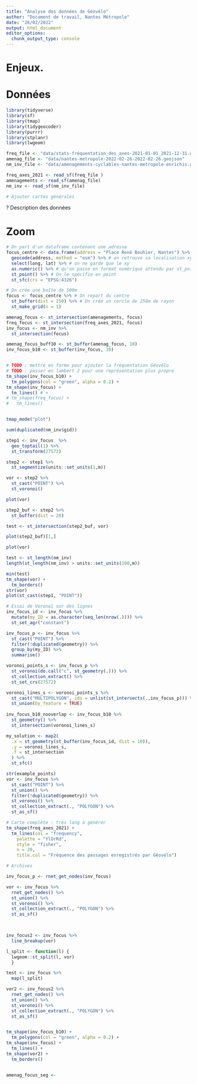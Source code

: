 ```yaml
---
title: "Analyse des données de Géovélo"
author: "Document de travail, Nantes Métropole"
date: "26/02/2022"
output: html_document
editor_options: 
  chunk_output_type: console
---
```


# Enjeux.

# Données

```r
library(tidyverse)
library(sf)
library(tmap)
library(tidygeocoder)
library(purrr)
library(stplanr)
library(lwgeom)

freq_file <- "data/stats-fréquentation_des_axes-2021-01-01_2021-12-31.geojson"
amenag_file <- "data/nantes-metropole-2022-02-26-2022-02-26.geojson"
nm_inv_file <- "data/amenagements-cyclables-nantes-metropole-enrichis.geojson"

freq_axes_2021 <- read_sf(freq_file )
amenagements <- read_sf(amenag_file)
nm_inv <- read_sf(nm_inv_file)

# Ajouter cartes générales
```

? Description des données

# Zoom

```r
# On part d'un dataframe contenant une adresse
focus_centre <- data.frame(address = "Place René Bouhier, Nantes") %>%
  geocode(address, method = "osm") %>% # on retrouve sa localisation xy
  select(long, lat) %>% # on ne garde que le xy
  as.numeric() %>% # qu'on passe en format numérique attendu par st_point
  st_point() %>% # On le spécifie en point
  st_sfc(crs = "EPSG:4326") 

# On crée une boîte de 500m 
focus <- focus_centre %>% # On repart du centre
  st_buffer(dist = 250) %>% # On crée un cercle de 250m de rayon
  st_make_grid(n = 1)

amenag_focus <- st_intersection(amenagements, focus)
freq_focus <- st_intersection(freq_axes_2021, focus)
inv_focus <- nm_inv %>%
  st_intersection(focus)

amenag_focus_buff10 <- st_buffer(amenag_focus, 10)
inv_focus_b10 <- st_buffer(inv_focus, 10)


# TODO : mettre en forme pour ajouter la fréquentation Géovélo
# TODO : passer en lambert 2 pour une représentation plus propre
tm_shape(inv_focus_b10) + 
  tm_polygons(col = "green", alpha = 0.2) +
tm_shape(inv_focus) + 
  tm_lines() # + 
# tm_shape(freq_focus) + 
#   tm_lines()



```



```r
tmap_mode("plot")

sum(duplicated(nm_inv$gid))

step1 <- inv_focus  %>%
  geo_toptail(1) %>% 
  st_transform(27572)

step2 <- step1 %>%
  st_segmentize(units::set_units(1,m))

vor <- step2 %>% 
  st_cast("POINT") %>%
  st_voronoi()

plot(vor)

step2_buf <- step2 %>%
  st_buffer(dist = 20)

test <- st_intersection(step2_buf, vor)

plot(step2_buf)[1,]

plot(vor)

test <- st_length(nm_inv)
length(st_length(nm_inv) > units::set_units(100,m))

min(test)
tm_shape(vor) + 
  tm_borders()
str(vor)
plot(st_cast(step1, "POINT"))

# Essai de Voronoï sur des lignes
inv_focus_id <- inv_focus %>%
  mutate(my_ID = as.character(seq_len(nrow(.)))) %>% 
  st_set_agr("constant")

inv_focus_p <- inv_focus %>%
  st_cast("POINT") %>%
  filter(!duplicated(geometry)) %>% 
  group_by(my_ID) %>% 
  summarise()

voronoi_points_s <- inv_focus_p %>%
  st_voronoi(do.call("c", st_geometry(.))) %>% 
  st_collection_extract() %>% 
  st_set_crs(27572)

voronoi_lines_s <- voronoi_points_s %>%
  st_cast("MULTIPOLYGON", ids = unlist(st_intersects(.,inv_focus_p))) %>% 
  st_union(by_feature = TRUE)
  
inv_focus_b10_nooverlap <- inv_focus_b10 %>%
  st_geometry() %>%
  st_intersection(voronoi_lines_s)

my_solution <- map2(
  .x = st_geometry(st_buffer(inv_focus_id, dist = 10)), 
  .y = voronoi_lines_s, 
  .f = st_intersection
  ) %>% 
  st_sfc()

str(example_points)
vor <- inv_focus %>%
  st_cast("POINT") %>%
  st_union() %>%
  filter(!duplicated(geometry)) %>%
  st_voronoi() %>%
  st_collection_extract(., "POLYGON") %>%
  st_as_sf()

```








```r
# Carte complète : très long à générer
tm_shape(freq_axes_2021) + 
  tm_lines(col = "frequency",
    palette = "YlOrRd",
    style = "fisher", 
    n = 20,
    title.col = "Fréquence des passages enregistrés par Géovélo")
```

```r
# Archives

inv_focus_p <- rnet_get_nodes(inv_focus)

vor <- inv_focus %>%
  rnet_get_nodes() %>%
  st_union() %>%
  st_voronoi() %>%
  st_collection_extract(., "POLYGON") %>%
  st_as_sf()
 


inv_focus2 <- inv_focus %>%
  line_breakup(vor)

l_split <- function(l) {
  lwgeom::st_split(l, vor)
  }

test <- inv_focus %>%
  map(l_split)

vor2 <- inv_focus2 %>%
  rnet_get_nodes() %>%
  st_union() %>%
  st_voronoi() %>%
  st_collection_extract(., "POLYGON") %>%
  st_as_sf()


tm_shape(inv_focus_b10) + 
  tm_polygons(col = "green", alpha = 0.2) +
tm_shape(inv_focus) + 
  tm_lines() +
tm_shape(vor2) + 
  tm_borders()


amenag_focus_seg <- 
```

